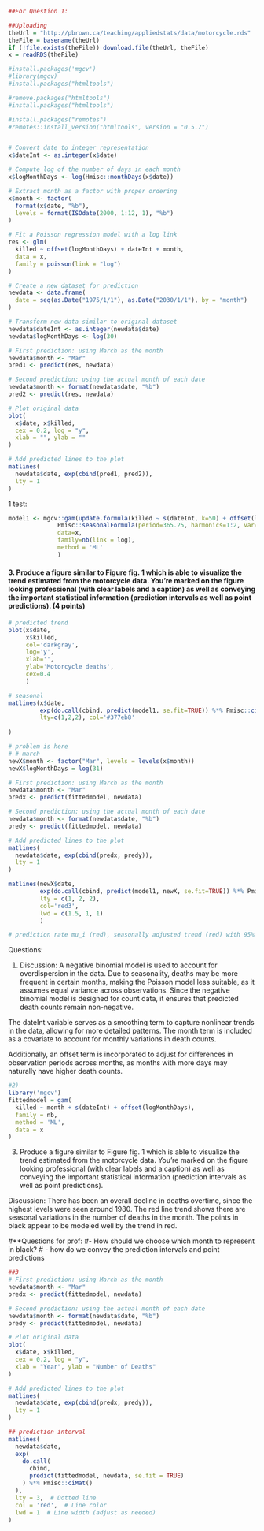 ```r
##For Question 1:

##Uploading
theUrl = "http://pbrown.ca/teaching/appliedstats/data/motorcycle.rds"
theFile = basename(theUrl)
if (!file.exists(theFile)) download.file(theUrl, theFile)
x = readRDS(theFile)

#install.packages('mgcv')
#library(mgcv)
#install.packages("htmltools")

#remove.packages("htmltools")
#install.packages("htmltools")

#install.packages("remotes")
#remotes::install_version("htmltools", version = "0.5.7")


# Convert date to integer representation
x$dateInt <- as.integer(x$date)

# Compute log of the number of days in each month
x$logMonthDays <- log(Hmisc::monthDays(x$date))

# Extract month as a factor with proper ordering
x$month <- factor(
  format(x$date, "%b"), 
  levels = format(ISOdate(2000, 1:12, 1), "%b")
)

# Fit a Poisson regression model with a log link
res <- glm(
  killed ~ offset(logMonthDays) + dateInt + month, 
  data = x, 
  family = poisson(link = "log")
)

# Create a new dataset for prediction
newdata <- data.frame(
  date = seq(as.Date("1975/1/1"), as.Date("2030/1/1"), by = "month")
)

# Transform new data similar to original dataset
newdata$dateInt <- as.integer(newdata$date)
newdata$logMonthDays <- log(30)

# First prediction: using March as the month
newdata$month <- "Mar"
pred1 <- predict(res, newdata)

# Second prediction: using the actual month of each date
newdata$month <- format(newdata$date, "%b")
pred2 <- predict(res, newdata)

# Plot original data
plot(
  x$date, x$killed, 
  cex = 0.2, log = "y", 
  xlab = "", ylab = ""
)

# Add predicted lines to the plot
matlines(
  newdata$date, exp(cbind(pred1, pred2)), 
  lty = 1
)

```
1 test:
```r
model1 <- mgcv::gam(update.formula(killed ~ s(dateInt, k=50) + offset(logMonthDays),
              Pmisc::seasonalFormula(period=365.25, harmonics=1:2, var='dateInt')),
              data=x,
              family=nb(link = log),
              method = 'ML'
              )

```

#### 3. Produce a figure similar to Figure fig. 1 which is able to visualize the trend estimated from the motorcycle data. You’re marked on the figure looking professional (with clear labels and a caption) as well as conveying the important statistical information (prediction intervals as well as point predictions). (4 points)

```r
# predicted trend
plot(x$date, 
     x$killed,
     col='darkgray', 
     log='y',
     xlab='', 
     ylab='Motorcycle deaths',
     cex=0.4
     )

# seasonal
matlines(x$date, 
         exp(do.call(cbind, predict(model1, se.fit=TRUE)) %*% Pmisc::ciMat(0.95)),
         lty=c(1,2,2), col='#377eb8'
         
)

# problem is here
# # march
newX$month <- factor("Mar", levels = levels(x$month))
newX$logMonthDays = log(31)

# First prediction: using March as the month
newdata$month <- "Mar"
predx <- predict(fittedmodel, newdata)

# Second prediction: using the actual month of each date
newdata$month <- format(newdata$date, "%b")
predy <- predict(fittedmodel, newdata)

# Add predicted lines to the plot
matlines(
  newdata$date, exp(cbind(predx, predy)), 
  lty = 1
)

matlines(newX$date,
         exp(do.call(cbind, predict(model1, newX, se.fit=TRUE)) %*% Pmisc::ciMat(0.95)),
         lty = c(1, 2, 2),
         col='red3',
         lwd = c(1.5, 1, 1)
         )

# prediction rate mu_i (red), seasonally adjusted trend (red) with 95% prediction intervals
```

Questions:

1) Discussion:
A negative binomial model is used to account for overdispersion in the data. Due to seasonality, deaths may be more frequent in certain months, making the Poisson model less suitable, as it assumes equal variance across observations. Since the negative binomial model is designed for count data, it ensures that predicted death counts remain non-negative.

The dateInt variable serves as a smoothing term to capture nonlinear trends in the data, allowing for more detailed patterns. The month term is included as a covariate to account for monthly variations in death counts.

Additionally, an offset term is incorporated to adjust for differences in observation periods across months, as months with more days may naturally have higher death counts.
```r
#2)
library('mgcv')
fittedmodel = gam(
  killed ~ month + s(dateInt) + offset(logMonthDays), 
  family = nb,  
  method = 'ML', 
  data = x
)
```

3) Produce a figure similar to Figure fig. 1 which is able to visualize the trend estimated from the
motorcycle data. You’re marked on the figure looking professional (with clear labels and a caption) as
well as conveying the important statistical information (prediction intervals as well as point predictions).

Discussion:
There has been an overall decline in deaths overtime, since the highest levels were seen around 1980.
The red line trend shows there are seasonal variations in the number of deaths in the month. The points in black appear to be modeled well by the trend in red.

#**Questions for prof:
#- How should we choose which month to represent in black?
# - how do we convey the prediction intervals and point predictions
```r
##3 
# First prediction: using March as the month
newdata$month <- "Mar"
predx <- predict(fittedmodel, newdata)

# Second prediction: using the actual month of each date
newdata$month <- format(newdata$date, "%b")
predy <- predict(fittedmodel, newdata)

# Plot original data
plot(
  x$date, x$killed, 
  cex = 0.2, log = "y", 
  xlab = "Year", ylab = "Number of Deaths"
)

# Add predicted lines to the plot
matlines(
  newdata$date, exp(cbind(predx, predy)), 
  lty = 1
)

## prediction interval
matlines(
  newdata$date,
  exp(
    do.call(
      cbind,
      predict(fittedmodel, newdata, se.fit = TRUE)
    ) %*% Pmisc::ciMat()
  ),
  lty = 3,  # Dotted line
  col = 'red',  # Line color
  lwd = 1  # Line width (adjust as needed)
)
```